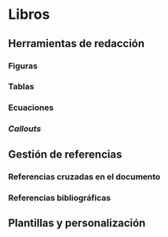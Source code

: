 # Libros

## Herramientas de redacción

### Figuras

### Tablas

### Ecuaciones

### *Callouts*


## Gestión de referencias

### Referencias cruzadas en el documento


### Referencias bibliográficas


## Plantillas y personalización



